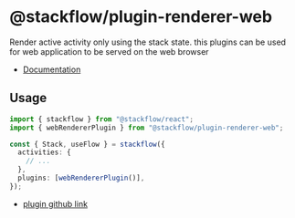 # @stackflow/plugin-renderer-web

Render active activity only using the stack state. this plugins can be used for web application to be served on the web browser

- [Documentation](https://stackflow.so)

## Usage

```typescript
import { stackflow } from "@stackflow/react";
import { webRendererPlugin } from "@stackflow/plugin-renderer-web";

const { Stack, useFlow } = stackflow({
  activities: {
    // ...
  },
  plugins: [webRendererPlugin()],
});
```

- [plugin github link](https://github.com/daangn/stackflow/tree/main/extensions/plugin-renderer-web)
